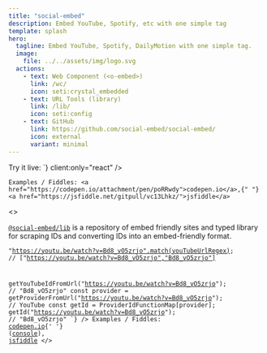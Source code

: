 ```yaml
---
title: "social-embed"
description: Embed YouTube, Spotify, etc with one simple tag
template: splash
hero:
  tagline: Embed YouTube, Spotify, DailyMotion with one simple tag.
  image:
    file: ../../assets/img/logo.svg
  actions:
    - text: Web Component (<o-embed>)
      link: /wc/
      icon: seti:crystal_embedded
    - text: URL Tools (library)
      link: /lib/
      icon: seti:config
    - text: GitHub
      link: https://github.com/social-embed/social-embed/
      icon: external
      variant: minimal
---
```




<CardGrid>
  <Card title="Web component" icon="seti:crystal_embedded">
    Try it live:
    <ReactLive
      initialCode={`<o-embed
    url="https://youtu.be/FTQbiNvZqaY"
    width="100%"
></o-embed>`}
      client:only="react"
    />

    Examples / Fiddles: <a href="https://codepen.io/attachment/pen/poRRwdy">codepen.io</a>,{" "}
    <a href="https://jsfiddle.net/gitpull/vc13Lhkz/">jsfiddle</a>
  </Card>
  <Card title="URL Tools (Library)" icon="seti:config">
    <>
      <div class="mb-1">
        <p>
          <a href="/lib"><code>@social-embed/lib</code></a> is a repository of embed friendly sites and typed library for scraping
          IDs and converting IDs into an embed-friendly format.
        </p>
      </div>
      <Code
        lang="ts"
        wrap
        code={`import {
    getProviderFromUrl,
    ProviderIdFunctionMap,
    getYouTubeIdFromUrl,
    youTubeUrlRegex,
} from "@social-embed/lib";

"https://youtu.be/watch?v=Bd8_vO5zrjo".match(youTubeUrlRegex);
// ["https://youtu.be/watch?v=Bd8_vO5zrjo","Bd8_vO5zrjo"]

getYouTubeIdFromUrl("https://youtu.be/watch?v=Bd8_vO5zrjo");
// "Bd8_vO5zrjo"
const provider = getProviderFromUrl("https://youtu.be/watch?v=Bd8_vO5zrjo");
// YouTube
const getId = ProviderIdFunctionMap[provider];
getId("https://youtu.be/watch?v=Bd8_vO5zrjo");
// "Bd8_vO5zrjo"
`}
      />
      Examples / Fiddles:
      <a href="https://codepen.io/attachment/pen/VwPPrNq">codepen.io</a>{' '}
      (<a href="https://codepen.io/attachment/pen/poRRpdp?editors=0010">console</a>), <a href="https://jsfiddle.net/gitpull/pcLagbsm/">jsfiddle</a>
    </>
  </Card>
</CardGrid>
